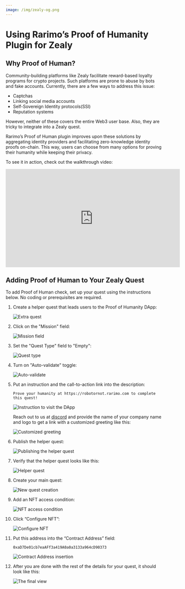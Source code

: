 ```yaml
---
image: /img/zealy-og.png
---
```


# Using Rarimo’s Proof of Humanity Plugin for Zealy

## Why Proof of Human?

Community-building platforms like Zealy facilitate reward-based loyalty programs for crypto projects. Such platforms are prone to abuse by bots and fake accounts. Currently, there are a few ways to address this issue:

- Captchas
- Linking social media accounts
- Self-Sovereign Identity protocols(SSI)
- Reputation systems

However, neither of these covers the entire Web3 user base. Also, they are tricky to integrate into a Zealy quest.

Rarimo’s Proof of Human plugin improves upon these solutions by aggregating identity providers and facilitating zero-knowledge identity proofs on-chain. This way, users can choose from many options for proving their humanity while keeping their privacy.

To see it in action, check out the walkthrough video:

<iframe width="560" height="315" src="https://www.youtube.com/embed/Up8yQSZfs0k?si=vPWeoT9-EnDr0K2u" title="YouTube video player" frameborder="0" allow="accelerometer; autoplay; clipboard-write; encrypted-media; gyroscope; picture-in-picture; web-share" allowfullscreen></iframe>

## Adding Proof of Human to Your Zealy Quest

To add Proof of Human check, set up your quest using the instructions below. No coding or prerequisites are required.

1. Create a helper quest that leads users to the Proof of Humanity DApp:

    ![Extra quest](/img/zealy-step-1.png)

1. Click on the "Mission" field:

    ![Mission field](/img/zealy-step-2.png)

1. Set the "Quest Type" field to "Empty":

    ![Quest type](/img/zealy-step-3.png)

1. Turn on "Auto-validate" toggle:

    ![Auto-validate](/img/zealy-step-4.png)

1. Put an instruction and the call-to-action link into the description:

    ```plain
    Prove your humanity at https://robotornot.rarimo.com to complete this quest!
    ```

    ![Instruction to visit the DApp](/img/zealy-step-5.png)

    Reach out to us at <a href="https://discord.com/channels/1034798419614629908/1034798420713553966/1063164663216484473" target="_blank" rel="noreferrer noopener">discord</a> and provide the name of your company name and logo to get a link with a customized greeting like this:

    ![Customized greeting](/img/poh-greeting.png)

1. Publish the helper quest:

    ![Publishing the helper quest](/img/zealy-step-6.png)

1. Verify that the helper quest looks like this:

    ![Helper quest](/img/zealy-step-7.png)

1. Create your main quest:

    ![New quest creation](/img/zealy-step-8.png)

1. Add an NFT access condition:

    ![NFT access condition](/img/zealy-step-9.png)

1. Click “Configure NFT”:

    ![Configure NFT](/img/zealy-step-10.png)

1. Put this address into the “Contract Address” field:

    ```
    0xaD7De01cb7eaAFf3a419A0a0a3133a964cD90373
    ```

    ![Contract Address insertion](/img/zealy-step-11.png)

1. After you are done with the rest of the details for your quest, it should look like this:

    ![The final view](/img/zealy-step-12.png)
